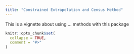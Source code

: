 ```yaml
---
title: "Constrained Extrapolation and Census Method"
---
```


This is a vignette about using ... methods with this package

```r
knitr::opts_chunk$set(
  collapse = TRUE,
  comment = "#>"
)
```

